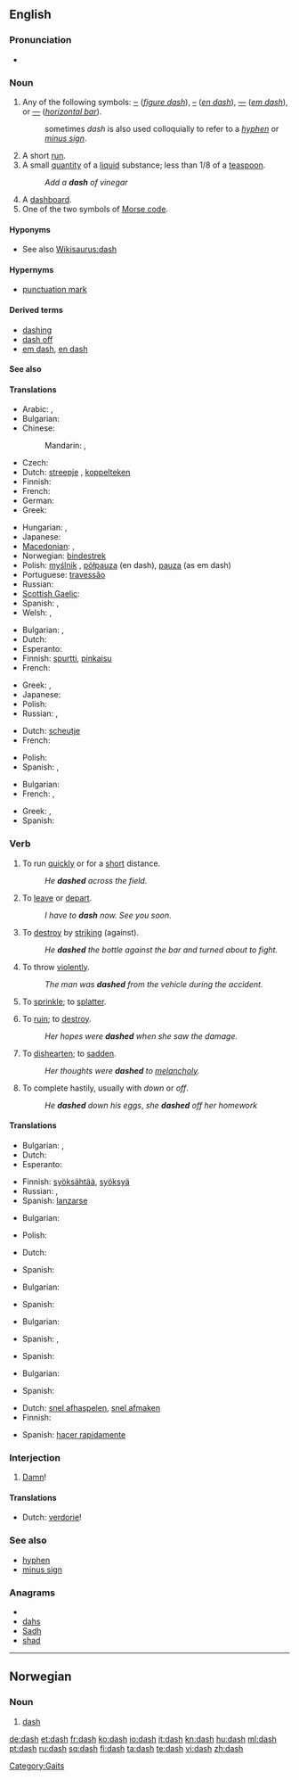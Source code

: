 ==English==

===Pronunciation===
* {{audio|en-us-dash.ogg|Audio (US)}}
*: {{rhymes|æʃ}}

===Noun===
{{en-noun|es}}

# {{typography}} Any of the following symbols: [[‒]] (''[[figure dash]]''), [[–]] (''[[en dash]]''), [[—]] (''[[em dash]]''), or [[―]] (''[[horizontal bar]]'').
#: sometimes ''dash'' is also used colloquially to refer to a ''[[hyphen]]'' or ''[[minus sign]]''.
# A short [[run]].
# A small [[quantity]] of a [[liquid]] substance; less than 1/8 of a [[teaspoon]].
#: ''Add a '''dash''' of vinegar''
# A [[dashboard]].
# One of the two symbols of [[Morse code]].

====Hyponyms====
* See also [[Wikisaurus:dash]]

====Hypernyms====
* [[punctuation mark]]

====Derived terms====
* [[dashing]]
* [[dash off]]
* [[em dash]], [[en dash]]

====See also====
{{punctuation}}

====Translations====
{{trans-top|typographic symbol}}
* Arabic: {{t|ar|شحطة|f|tr=sháHTa}},  {{t|ar|شرطة|f|tr=shárTa}}
* Bulgarian: {{t|bg|тире|n|sc=Cyrl}}
* Chinese:
*: Mandarin: {{t|cmn|破折號|sc=Hani}},  {{t|cmn|破折号|tr=pòzhéhào|sc=Hani}}
* Czech: {{t-|cs|pomlčka|f}}
* Dutch: [[streepje]] {{n}}, [[koppelteken]] {{n}}
* Finnish: {{t+|fi|ajatusviiva}}
* French: {{t+|fr|tiret|m}}
* German: {{t|de|Gedankenstrich|m}}
* Greek: {{t+|el|παύλα|f}}
{{trans-mid}}
* Hungarian: {{t+|hu|kötőjel}}, {{t+|hu|gondolatjel}}
* Japanese: {{t|ja|ダッシュ|tr=dasshu}}
* [[Macedonian]]: {{t|mk|црта|f|tr=c'rta}},  {{t-|mk|тире|n|tr=tiré}}
* Norwegian: [[bindestrek]] {{m}}
* Polish: [[myślnik]] {{m}}, [[półpauza]] {{f}} (en dash), [[pauza]] {{f}} (as em dash)
* Portuguese: [[travessão]] {{m}}
* Russian: {{qualifier|indeclinable}} {{t+|ru|тире|n|tr=tiré}}
* [[Scottish Gaelic]]: {{t-|gd|sgrìob|f|xs=Scottish Gaelic}}
* Spanish: {{t+|es|raya|f}}, {{t|es|guión largo|m}}
* Welsh: {{t|cy|ystremp|f|xs=Welsh}},  {{t|cy|ystrempiau|p|xs=Welsh}}
{{trans-bottom}}

{{trans-top|short run}}
* Bulgarian: {{t|bg|втурване|n|sc=Cyrl}},  {{t|bg|спринт|m|sc=Cyrl}}
* Dutch: {{t-|nl|sprint|m}}
* Esperanto: {{t-|eo|sprinto|xs=Esperanto}}
* Finnish: [[spurtti]], [[pinkaisu]]
* French: {{t|fr|sprint|m}}
{{trans-mid}}
* Greek: {{t|el|εξόρμηση|f|tr=eksórmisi}},  {{t|el|έφοδος|f|tr=éfoðos}}
* Japanese: {{t|ja|疾走|tr=しっそう, shissō}}
* Polish: {{t+|pl|sprint|m}}
* Russian: {{t|ru|спринт|m|tr=sprint}}, {{t|ru|бросок|m|tr=brosók}}
{{trans-bottom}}

{{trans-top|small quantity of liquid}}
* Dutch: [[scheutje]] {{n}}
* French: {{t+|fr|soupçon|m}}
{{trans-mid}}
* Polish: {{t+|pl|kropla|f}}
* Spanish: {{t+|es|gota|f}}, {{t+|es|pizca|f}}
{{trans-bottom}}

{{trans-top|Morse code symbol}}
* Bulgarian: {{t|bg|тире|n|sc=Cyrl}}
* French: {{t|fr|trait|m}},  {{t|fr|ta|m}}
{{trans-mid}}
* Greek: {{t-|el|μακρόν|n|tr=makrón}},  {{t+|el|παύλα|f|tr=pávla}}
* Spanish: {{t+|es|raya|f}}
{{trans-bottom}}

===Verb===
{{en-verb|dash|es}}

# {{intransitive}} To run [[quick]]ly or for a [[short]] distance.
#: ''He '''dashed''' across the field.''
# {{context|intransitive|informal}} To [[leave]] or [[depart]].
#: ''I have to '''dash''' now. See you soon.''
# {{transitive}} To [[destroy]] by [[striking]] (against).
#: ''He '''dashed''' the bottle against the bar and turned about to fight.''
# {{transitive}} To throw [[violent]]ly.
#: ''The man was '''dashed''' from the vehicle during the accident.''
# {{transitive}} To [[sprinkle]]; to [[splatter]].
# {{transitive}} To [[ruin]]; to [[destroy]].
#: ''Her hopes were '''dashed''' when she saw the damage.''
# {{transitive}} To [[dishearten]]; to [[sadden]].
#: ''Her thoughts were '''dashed''' to [[melancholy]].''
# {{transitive}} To complete hastily, usually with ''down'' or ''off''.
#: ''He '''dashed''' down his eggs'', ''she '''dashed''' off her homework''

====Translations====
{{trans-top|to run short distance}}
* Bulgarian: {{t|bg|втурвам се|sc=Cyrl}},  {{t|bg|спринтирам|sc=Cyrl}}
* Dutch: {{t+|nl|sprinten}}
* Esperanto: {{t-|eo|sprinti|xs=Esperanto}}
{{trans-mid}}
* Finnish: [[syöksähtää]], [[syöksyä]]
* Russian: {{t+|ru|нестись}}, {{t+|ru|мчаться}}
* Spanish: [[lanzarse]]
{{trans-bottom}}

{{trans-top|to leave}}
* Bulgarian: {{t|bg|напускам|sc=Cyrl}}
{{trans-mid}}
* Polish: {{t|pl|spadać, lecieć}}
{{trans-bottom}}

{{trans-top|to ruin}}
* Dutch: {{t-|nl|verwoesten}}
{{trans-mid}}
* Spanish: {{t-|es|romperse}}
{{trans-bottom}}

{{trans-top|to destroy}}
* Bulgarian: {{t|bg|разбивам|sc=Cyrl}}
{{trans-mid}}
* Spanish: {{t+|es|romper}}
{{trans-bottom}}

{{trans-top|to throw violently}}
* Bulgarian: {{t|bg|хвърлям|sc=Cyrl}}
{{trans-mid}}
* Spanish: {{t+|es|arrojar}}, {{t+|es|lanzar}}
{{trans-bottom}}

{{trans-top|to sprinkle}}
{{trans-mid}}
{{trans-bottom}}

{{trans-top|to ruin}}
* Spanish: {{t-|es|salpicar}}
{{trans-mid}}
{{trans-bottom}}

{{trans-top|to dishearten}}
* Bulgarian: {{t|bg|обезкуражавам|sc=Cyrl}}
{{trans-mid}}
* Spanish: {{t-|es|frustrar}}
{{trans-bottom}}

{{trans-top|to complete hastily}}
* Dutch: [[snel afhaspelen]], [[snel afmaken]]
* Finnish: {{t-|fi|hutaista}}
{{trans-mid}}
* Spanish: [[hacer rapidamente]]
{{trans-bottom}}

===Interjection===
{{en-intj}}

# {{euphemism}} [[damn|Damn]]!

====Translations====
{{trans-top|damn}}
* Dutch: [[verdorie]]!
{{trans-mid}}
{{trans-bottom}}

===See also===
* [[hyphen]]
* [[minus sign]]

===Anagrams===
* {{alphagram|adhs}}
* [[dahs#English|dahs]]
* [[Sadh#English|Sadh]]
* [[shad#English|shad]]

[[Category:Gaits]]

----

==Norwegian==

===Noun===
{{infl|no|noun}}

# [[dash#English|dash]]

[[de:dash]]
[[et:dash]]
[[fr:dash]]
[[ko:dash]]
[[io:dash]]
[[it:dash]]
[[kn:dash]]
[[hu:dash]]
[[ml:dash]]
[[pt:dash]]
[[ru:dash]]
[[sq:dash]]
[[fi:dash]]
[[ta:dash]]
[[te:dash]]
[[vi:dash]]
[[zh:dash]]